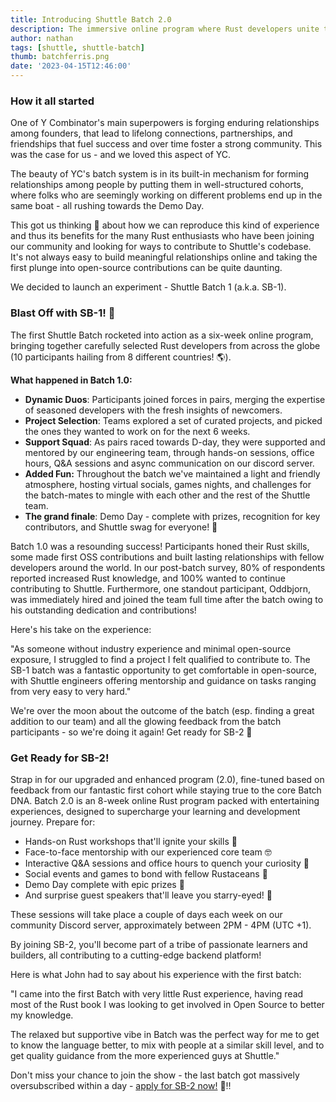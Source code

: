 ```yaml
---
title: Introducing Shuttle Batch 2.0
description: The immersive online program where Rust developers unite to learn, collaborate, and contribute will be running again from May 2nd - apply now!
author: nathan
tags: [shuttle, shuttle-batch]
thumb: batchferris.png
date: '2023-04-15T12:46:00'
---
```


### How it all started

One of Y Combinator's main superpowers is forging enduring relationships among founders, that lead to lifelong connections, partnerships, and friendships that fuel success and over time foster a strong community. This was the case for us - and we loved this aspect of YC.

The beauty of YC's batch system is in its built-in mechanism for forming relationships among people by putting them in well-structured cohorts, where folks who are seemingly working on different problems end up in the same boat - all rushing towards the Demo Day.

This got us thinking 🤔 about how we can reproduce this kind of experience and thus its benefits for the many Rust enthusiasts who have been joining our community and looking for ways to contribute to Shuttle's codebase. It's not always easy to build meaningful relationships online and taking the first plunge into open-source contributions can be quite daunting.

We decided to launch an experiment - Shuttle Batch 1 (a.k.a. SB-1).

### **Blast Off with SB-1! 🚀**

The first Shuttle Batch rocketed into action as a six-week online program, bringing together carefully selected Rust developers from across the globe (10 participants hailing from 8 different countries! 🌎).

**What happened in Batch 1.0:**

-   **Dynamic Duos**: Participants joined forces in pairs, merging the expertise of seasoned developers with the fresh insights of newcomers.
-   **Project Selection**: Teams explored a set of curated projects, and picked the ones they wanted to work on for the next 6 weeks.
-   **Support Squad**: As pairs raced towards D-day, they were supported and mentored by our engineering team, through hands-on sessions, office hours, Q&A sessions and async communication on our discord server.
-   **Added Fun:** Throughout the batch we've maintained a light and friendly atmosphere, hosting virtual socials, games nights, and challenges for the batch-mates to mingle with each other and the rest of the Shuttle team.
-   **The grand finale**: Demo Day - complete with prizes, recognition for key contributors, and Shuttle swag for everyone! 👕

Batch 1.0 was a resounding success! Participants honed their Rust skills, some made first OSS contributions and built lasting relationships with fellow developers around the world. In our post-batch survey, 80% of respondents reported increased Rust knowledge, and 100% wanted to continue contributing to Shuttle. Furthermore, one standout participant, Oddbjorn, was immediately hired and joined the team full time after the batch owing to his outstanding dedication and contributions!

Here's his take on the experience:

"As someone without industry experience and minimal open-source exposure, I struggled to find a project I felt qualified to contribute to. The SB-1 batch was a fantastic opportunity to get comfortable in open-source, with Shuttle engineers offering mentorship and guidance on tasks ranging from very easy to very hard."

We're over the moon about the outcome of the batch (esp. finding a great addition to our team) and all the glowing feedback from the batch participants - so we're doing it again! Get ready for SB-2 🎉

### **Get Ready for SB-2!**

Strap in for our upgraded and enhanced program (2.0), fine-tuned based on feedback from our fantastic first cohort while staying true to the core Batch DNA. Batch 2.0 is an 8-week online Rust program packed with entertaining experiences, designed to supercharge your learning and development journey. Prepare for:

-   Hands-on Rust workshops that'll ignite your skills 🔧
-   Face-to-face mentorship with our experienced core team 🤓
-   Interactive Q&A sessions and office hours to quench your curiosity 🎤
-   Social events and games to bond with fellow Rustaceans 🎲
-   Demo Day complete with epic prizes 🏅
-   And surprise guest speakers that'll leave you starry-eyed! 🌟

These sessions will take place a couple of days each week on our community Discord server, approximately between 2PM - 4PM (UTC +1).

By joining SB-2, you'll become part of a tribe of passionate learners and builders, all contributing to a cutting-edge backend platform!

Here is what John had to say about his experience with the first batch:

"I came into the first Batch with very little Rust experience, having read most of the Rust book I was looking to get involved in Open Source to better my knowledge.

The relaxed but supportive vibe in Batch was the perfect way for me to get to know the language better, to mix with people at a similar skill level, and to get quality guidance from the more experienced guys at Shuttle."

Don't miss your chance to join the show - the last batch got massively oversubscribed within a day - [apply for SB-2 now!](https://www.shuttle.dev/shuttle-batch) 🚀‼️
